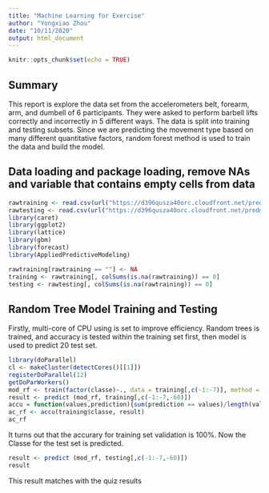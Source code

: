 ```yaml
---
title: "Machine Learning for Exercise"
author: "Yongxiao Zhou"
date: "10/11/2020"
output: html_document
---
```


```r
knitr::opts_chunk$set(echo = TRUE)
```

## Summary

This report is explore the data set from the accelerometers belt, forearm, arm, and dumbell of 6 participants. They were asked to perform barbell lifts correctly and incorrectly in 5 different ways. The data is split into training and testing subsets. Since we are predicting the movement type based on many different quantitative factors, random forest method is used to train the data and build the model.

## Data loading and package loading, remove NAs and variable that contains empty cells from data
```r
rawtraining <- read.csv(url("https://d396qusza40orc.cloudfront.net/predmachlearn/pml-training.csv"))
rawtesting <- read.csv(url("https://d396qusza40orc.cloudfront.net/predmachlearn/pml-testing.csv"))
library(caret)
library(ggplot2)
library(lattice)
library(gbm)
library(forecast)
library(AppliedPredictiveModeling)

rawtraining[rawtraining == ""] <- NA
training <- rawtraining[, colSums(is.na(rawtraining)) == 0]
testing <- rawtesting[, colSums(is.na(rawtraining)) == 0]

```

## Random Tree Model Training and Testing
Firstly, multi-core of CPU using is set to improve efficiency. Random trees is trained, and accuracy is tested within the training set first, then model is used to predict 20 test set.
```r
library(doParallel)
cl <- makeCluster(detectCores()[[1]])
registerDoParallel(12)
getDoParWorkers()
mod_rf <- train(factor(classe)~., data = training[,c(-1:-7)], method = "rf", allowParallel = TRUE)
result <- predict (mod_rf, training[,c(-1:-7,-60)])
accu = function(values,prediction){sum(prediction == values)/length(values)}
ac_rf <- accu(training$classe, result)
ac_rf
```
It turns out that the accurary for training set validation is 100%. Now the Classe for the test set is predicted.

```r
result <- predict (mod_rf, testing[,c(-1:-7,-60)])
result
```

This result matches with the quiz results